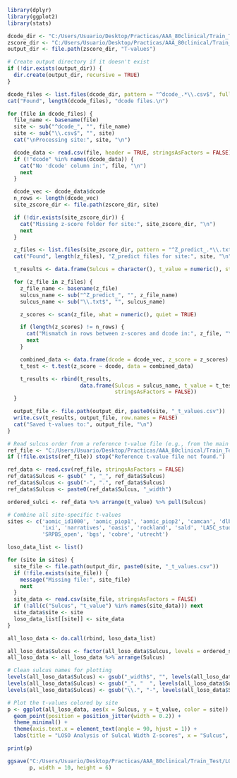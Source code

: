 ```{r}
library(dplyr)
library(ggplot2)
library(stats)
```

```{r Define working directories}
dcode_dir <- "C:/Users/Usuario/Desktop/Practicas/AAA_80clinical/Train_Test/LOSO/dcode"
zscore_dir <- "C:/Users/Usuario/Desktop/Practicas/AAA_80clinical/Train_Test/LOSO/Z_score/width"
output_dir <- file.path(zscore_dir, "T-values")

# Create output directory if it doesn't exist
if (!dir.exists(output_dir)) {
  dir.create(output_dir, recursive = TRUE)
}
```

```{r List dcode files}
dcode_files <- list.files(dcode_dir, pattern = "^dcode_.*\\.csv$", full.names = TRUE)
cat("Found", length(dcode_files), "dcode files.\n")
```

```{r Compute tvalues per site}
for (file in dcode_files) {
  file_name <- basename(file)
  site <- sub("^dcode_", "", file_name)
  site <- sub("\\.csv$", "", site)
  cat("\nProcessing site:", site, "\n")

  dcode_data <- read.csv(file, header = TRUE, stringsAsFactors = FALSE)
  if (!"dcode" %in% names(dcode_data)) {
    cat("No 'dcode' column in:", file, "\n")
    next
  }

  dcode_vec <- dcode_data$dcode
  n_rows <- length(dcode_vec)
  site_zscore_dir <- file.path(zscore_dir, site)

  if (!dir.exists(site_zscore_dir)) {
    cat("Missing z-score folder for site:", site_zscore_dir, "\n")
    next
  }

  z_files <- list.files(site_zscore_dir, pattern = "^Z_predict_.*\\.txt$", full.names = TRUE)
  cat("Found", length(z_files), "Z_predict files for site:", site, "\n")

  t_results <- data.frame(Sulcus = character(), t_value = numeric(), stringsAsFactors = FALSE)

  for (z_file in z_files) {
    z_file_name <- basename(z_file)
    sulcus_name <- sub("^Z_predict_", "", z_file_name)
    sulcus_name <- sub("\\.txt$", "", sulcus_name)

    z_scores <- scan(z_file, what = numeric(), quiet = TRUE)

    if (length(z_scores) != n_rows) {
      cat("Mismatch in rows between z-scores and dcode in:", z_file, "\n")
      next
    }

    combined_data <- data.frame(dcode = dcode_vec, z_score = z_scores)
    t_test <- t.test(z_score ~ dcode, data = combined_data)

    t_results <- rbind(t_results,
                       data.frame(Sulcus = sulcus_name, t_value = t_test$statistic,
                                  stringsAsFactors = FALSE))
  }

  output_file <- file.path(output_dir, paste0(site, "_t_values.csv"))
  write.csv(t_results, output_file, row.names = FALSE)
  cat("Saved t-values to:", output_file, "\n")
}
```

```{r Combine t-values}
# Read sulcus order from a reference t-value file (e.g., from the main dataset)
ref_file <- "C:/Users/Usuario/Desktop/Practicas/AAA_80clinical/Train_Test/t-test/t_test_width.csv"
if (!file.exists(ref_file)) stop("Reference t-value file not found.")

ref_data <- read.csv(ref_file, stringsAsFactors = FALSE)
ref_data$Sulcus <- gsub(" ", "_", ref_data$Sulcus)
ref_data$Sulcus <- gsub("-", ".", ref_data$Sulcus)
ref_data$Sulcus <- paste0(ref_data$Sulcus, "_width")

ordered_sulci <- ref_data %>% arrange(t_value) %>% pull(Sulcus)

# Combine all site-specific t-values
sites <- c('aomic_id1000', 'aomic_piop1', 'aomic_piop2', 'camcan', 'dlbs', 
           'ixi', 'narratives', 'oasis', 'rockland', 'sald', 'LA5C_study', 
           'SRPBS_open', 'bgs', 'cobre', 'utrecht')

loso_data_list <- list()

for (site in sites) {
  site_file <- file.path(output_dir, paste0(site, "_t_values.csv"))
  if (!file.exists(site_file)) {
    message("Missing file:", site_file)
    next
  }
  site_data <- read.csv(site_file, stringsAsFactors = FALSE)
  if (!all(c("Sulcus", "t_value") %in% names(site_data))) next
  site_data$site <- site
  loso_data_list[[site]] <- site_data
}

all_loso_data <- do.call(rbind, loso_data_list)
```

```{r Clean order plot}
all_loso_data$Sulcus <- factor(all_loso_data$Sulcus, levels = ordered_sulci)
all_loso_data <- all_loso_data %>% arrange(Sulcus)

# Clean sulcus names for plotting
levels(all_loso_data$Sulcus) <- gsub("_width$", "", levels(all_loso_data$Sulcus))
levels(all_loso_data$Sulcus) <- gsub("_", "  ", levels(all_loso_data$Sulcus))
levels(all_loso_data$Sulcus) <- gsub("\\.", "-", levels(all_loso_data$Sulcus))

# Plot the t-values colored by site
p <- ggplot(all_loso_data, aes(x = Sulcus, y = t_value, color = site)) +
  geom_point(position = position_jitter(width = 0.2)) +
  theme_minimal() +
  theme(axis.text.x = element_text(angle = 90, hjust = 1)) +
  labs(title = "LOSO Analysis of Sulcal Width Z-scores", x = "Sulcus", y = "t-value")

print(p)
```

```{r}
ggsave("C:/Users/Usuario/Desktop/Practicas/AAA_80clinical/Train_Test/LOSO/Z_score/width/plot_width.png",
       p, width = 10, height = 6)
```
